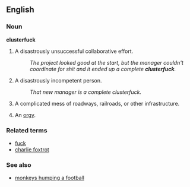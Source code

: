 ==English==

===Noun===
'''clusterfuck'''

# {{vulgar}} A disastrously unsuccessful collaborative effort.
#: ''The project looked good at the start, but the manager couldn't coordinate for shit and it ended up a complete '''clusterfuck'''.''
# {{vulgar}} A disastrously incompetent person.
#: ''That new manager is a complete clusterfuck.''
# {{vulgar}} A complicated mess of roadways, railroads, or other infrastructure.
# {{vulgar}} An [[orgy]].

===Related terms===
*[[fuck]]
*[[charlie foxtrot]]

===See also===
*[[monkeys humping a football]]
